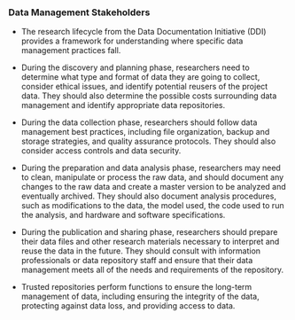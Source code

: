 ### Data Management Stakeholders

-   The research lifecycle from the Data Documentation Initiative (DDI) provides a framework for understanding where specific data management practices fall.

-   During the discovery and planning phase, researchers need to determine what type and format of data they are going to collect, consider ethical issues, and identify potential reusers of the project data. They should also determine the possible costs surrounding data management and identify appropriate data repositories.

-   During the data collection phase, researchers should follow data management best practices, including file organization, backup and storage strategies, and quality assurance protocols. They should also consider access controls and data security.

-   During the preparation and data analysis phase, researchers may need to clean, manipulate or process the raw data, and should document any changes to the raw data and create a master version to be analyzed and eventually archived. They should also document analysis procedures, such as modifications to the data, the model used, the code used to run the analysis, and hardware and software specifications.

-   During the publication and sharing phase, researchers should prepare their data files and other research materials necessary to interpret and reuse the data in the future. They should consult with information professionals or data repository staff and ensure that their data management meets all of the needs and requirements of the repository.

-   Trusted repositories perform functions to ensure the long-term management of data, including ensuring the integrity of the data, protecting against data loss, and providing access to data.
